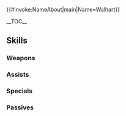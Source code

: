{{#invoke:NameAbout|main|Name=Walhart}}{{HeroPage Tabs}}
{{Hero Infobox
|Name=Walhart
|Title=The Conqueror
|GrowthModifier=Gen 2
|WeaponType=Green Axe
|MoveType=Cavalry
|Origin=Fire Emblem Awakening
|Gender=Male
|artist=添田一平
|actorEN=Richard Epcar
|actorJP=楠見尚己
|additionDate=July 20, 2018
|releaseDate=07/29/18
|TagID=ヴァルハルト
|InternalID=273
|Person=Walhart
|Properties=ghb,hat,limited
|cv1=10
|cv2=600100
|description=The ruthless emperor of Valm. His hubris drives him to conquer and subjugate. Appears in Fire Emblem Awakening.
}}

__TOC__

{{Stats Page|Hero={{BASEPAGENAME}}
|Lv1HP=19|Lv1ATK=11|Lv1SPD=5|Lv1DEF=8|Lv1RES=3
|GRHP=50|GRATK=60|GRSPD=50|GRDEF=65|GRRES=30
}}

==Skills==
===Weapons===
{{Weapons Table
|weapon1=Iron Axe
|weapon1Default=1
|weapon1Unlock=1
|weapon2=Steel Axe
|weapon2Default=3
|weapon2Unlock=2
|weapon3=Silver Axe
|weapon3Default=4
|weapon3Unlock=3
|weapon4=Wolf Berg
|weapon4Default=5
|weapon4Unlock=5
}}

===Assists===
{{Assists Table
}}

===Specials===
{{Specials Table
|special1=New Moon
|special1Default=4
|special1Unlock=3
|special2=Luna
|special2Default=
|special2Unlock=4
}}

===Passives===
{{Passives Table
|passiveA1=Grani's Shield
|passiveA1Unlock=3
|passiveB1=Chill Def 1
|passiveB2=Chill Def 2
|passiveB3=Chill Def 3
|passiveB1Unlock=3
|passiveB2Unlock=4
|passiveB3Unlock=5
}}

{{Heroes Navbox}}